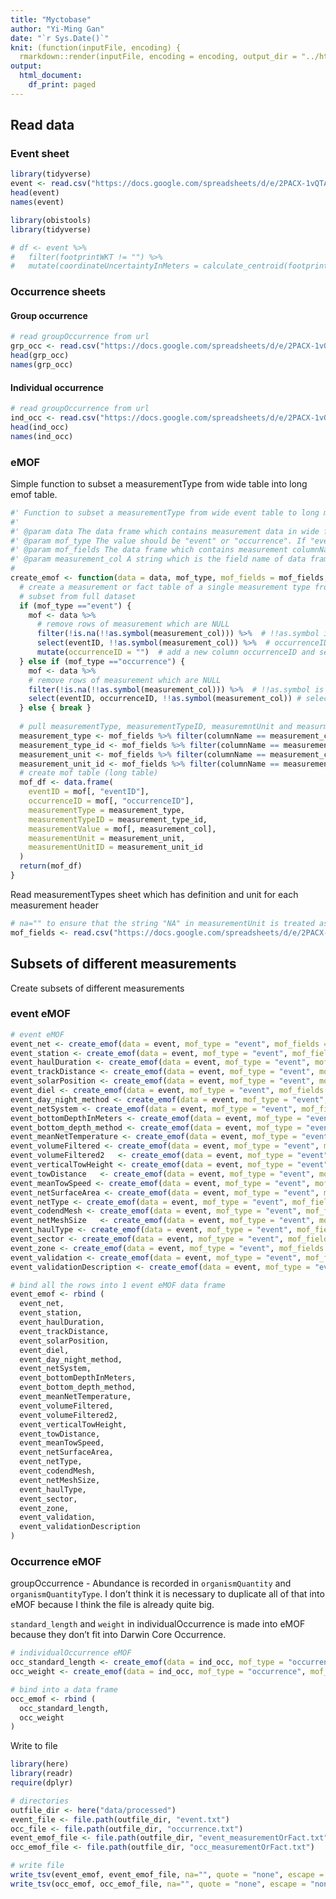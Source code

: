 ```yaml
---
title: "Myctobase"
author: "Yi-Ming Gan"
date: "`r Sys.Date()`"
knit: (function(inputFile, encoding) {
  rmarkdown::render(inputFile, encoding = encoding, output_dir = "../html") })
output:
  html_document:
    df_print: paged
---
```


## Read data

### Event sheet

```r
library(tidyverse)
event <- read.csv("https://docs.google.com/spreadsheets/d/e/2PACX-1vQTAsG8cfsWZzJth1lcZzgG6ZpcEYzDTs1kS1W09WGfNG0HXOJ6yiJ1LJ9P4Iv7N_i29bwkT5pYoiy_/pub?gid=1909568000&single=true&output=tsv", header = TRUE, sep = "\t", allowEscapes = FALSE, quote = "", check.names = FALSE)
head(event)
names(event)
```


```r
library(obistools)
library(tidyverse)

# df <- event %>% 
#   filter(footprintWKT != "") %>% 
#   mutate(coordinateUncertaintyInMeters = calculate_centroid(footprintWKT)$coordinateUncertaintyInMeters)

```

### Occurrence sheets

#### Group occurrence

```r
# read groupOccurrence from url
grp_occ <- read.csv("https://docs.google.com/spreadsheets/d/e/2PACX-1vQTAsG8cfsWZzJth1lcZzgG6ZpcEYzDTs1kS1W09WGfNG0HXOJ6yiJ1LJ9P4Iv7N_i29bwkT5pYoiy_/pub?gid=930085365&single=true&output=tsv", header = TRUE, sep = "\t", allowEscapes = FALSE, quote = "", check.names = FALSE)  
head(grp_occ)
names(grp_occ)
```

#### Individual occurrence

```r
# read groupOccurrence from url
ind_occ <- read.csv("https://docs.google.com/spreadsheets/d/e/2PACX-1vQTAsG8cfsWZzJth1lcZzgG6ZpcEYzDTs1kS1W09WGfNG0HXOJ6yiJ1LJ9P4Iv7N_i29bwkT5pYoiy_/pub?gid=182044492&single=true&output=tsv", header = TRUE, sep = "\t", allowEscapes = FALSE, quote = "", check.names = FALSE)  
head(ind_occ)
names(ind_occ)
```

### eMOF

Simple function to subset a measurementType from wide table into long emof table.

```r
#' Function to subset a measurementType from wide event table to long measurement or fact table
#'
#' @param data The data frame which contains measurement data in wide format.
#' @param mof_type The value should be "event" or "occurrence". If "event", mof variables will be extracted from event table and occurrenceID will not be assigned to the MOF data frame. If "occurrence", mof variables and occurrenceID be extracted from occurrence table and occurrenceID will be used to create the eMOF record.
#' @param mof_fields The data frame which contains measurement columnName of `data`, measurementType and measurementUnit
#' @param measurement_col A string which is the field name of data frame that contains the measurement value. Will be used to populate the measurementValue field.
#
create_emof <- function(data = data, mof_type, mof_fields = mof_fields, measurement_col) {
  # create a measurement or fact table of a single measurement type from the data
  # subset from full dataset
  if (mof_type =="event") {
    mof <- data %>% 
      # remove rows of measurement which are NULL
      filter(!is.na(!!as.symbol(measurement_col))) %>%  # !!as.symbol is required as column name is passed as string
      select(eventID, !!as.symbol(measurement_col)) %>%  # occurrenceID is absent because this is from an event table
      mutate(occurrenceID = "")  # add a new column occurrenceID and set the value to empty string
  } else if (mof_type =="occurrence") {
    mof <- data %>% 
    # remove rows of measurement which are NULL
    filter(!is.na(!!as.symbol(measurement_col))) %>%  # !!as.symbol is required as column name is passed as string
    select(eventID, occurrenceID, !!as.symbol(measurement_col)) # select occurrenceID here
  } else { break }
  
  # pull measurementType, measurementTypeID, measuremntUnit and measurmentUnitID from mof sheet based on the column name
  measurement_type <- mof_fields %>% filter(columnName == measurement_col) %>% pull(measurementType)
  measurement_type_id <- mof_fields %>% filter(columnName == measurement_col) %>% pull(measurementTypeID)
  measurement_unit <- mof_fields %>% filter(columnName == measurement_col) %>% pull(measurementUnit)
  measurement_unit_id <- mof_fields %>% filter(columnName == measurement_col) %>% pull(measurementUnitID)
  # create mof table (long table)
  mof_df <- data.frame(
    eventID = mof[, "eventID"],
    occurrenceID = mof[, "occurrenceID"],
    measurementType = measurement_type,
    measurementTypeID = measurement_type_id,
    measurementValue = mof[, measurement_col],
    measurementUnit = measurement_unit,
    measurementUnitID = measurement_unit_id
  )
  return(mof_df)
}
```


Read measurementTypes sheet which has definition and unit for each measurement header

```r
# na="" to ensure that the string "NA" in measurementUnit is treated as string but not NA
mof_fields <- read.csv("https://docs.google.com/spreadsheets/d/e/2PACX-1vQTAsG8cfsWZzJth1lcZzgG6ZpcEYzDTs1kS1W09WGfNG0HXOJ6yiJ1LJ9P4Iv7N_i29bwkT5pYoiy_/pub?gid=1292614048&single=true&output=tsv", header = TRUE, sep = "\t", na="", allowEscapes = FALSE, quote = "", check.names = FALSE)  
```


## Subsets of different measurements

Create subsets of different measurements

### event eMOF

```r
# event eMOF
event_net <- create_emof(data = event, mof_type = "event", mof_fields = mof_fields, measurement_col = "net")
event_station <- create_emof(data = event, mof_type = "event", mof_fields = mof_fields, measurement_col = "station")
event_haulDuration <- create_emof(data = event, mof_type = "event", mof_fields = mof_fields, measurement_col = "haulDuration")
event_trackDistance <- create_emof(data = event, mof_type = "event", mof_fields = mof_fields, measurement_col = "trackDistance")
event_solarPosition <- create_emof(data = event, mof_type = "event", mof_fields = mof_fields, measurement_col = "solarPosition")
event_diel <- create_emof(data = event, mof_type = "event", mof_fields = mof_fields, measurement_col = "diel")
event_day_night_method <- create_emof(data = event, mof_type = "event", mof_fields = mof_fields, measurement_col = "day_night_method")
event_netSystem <- create_emof(data = event, mof_type = "event", mof_fields = mof_fields, measurement_col = "netSystem")
event_bottomDepthInMeters <- create_emof(data = event, mof_type = "event", mof_fields = mof_fields, measurement_col = "bottomDepthInMeters")
event_bottom_depth_method <- create_emof(data = event, mof_type = "event", mof_fields = mof_fields, measurement_col = "bottom_depth_method")
event_meanNetTemperature <- create_emof(data = event, mof_type = "event", mof_fields = mof_fields, measurement_col = "meanNetTemperature")
event_volumeFiltered <- create_emof(data = event, mof_type = "event", mof_fields = mof_fields, measurement_col = "volumeFiltered")
event_volumeFiltered2	<- create_emof(data = event, mof_type = "event", mof_fields = mof_fields, measurement_col = "volumeFiltered2")
event_verticalTowHeight	<- create_emof(data = event, mof_type = "event", mof_fields = mof_fields, measurement_col = "verticalTowHeight")
event_towDistance	<- create_emof(data = event, mof_type = "event", mof_fields = mof_fields, measurement_col = "towDistance")
event_meanTowSpeed <- create_emof(data = event, mof_type = "event", mof_fields = mof_fields, measurement_col = "meanTowSpeed")
event_netSurfaceArea <- create_emof(data = event, mof_type = "event", mof_fields = mof_fields, measurement_col = "netSurfaceArea")
event_netType <- create_emof(data = event, mof_type = "event", mof_fields = mof_fields, measurement_col = "netType")
event_codendMesh <- create_emof(data = event, mof_type = "event", mof_fields = mof_fields, measurement_col = "codendMesh")
event_netMeshSize	<- create_emof(data = event, mof_type = "event", mof_fields = mof_fields, measurement_col = "netMeshSize")
event_haulType <- create_emof(data = event, mof_type = "event", mof_fields = mof_fields, measurement_col = "haulType")
event_sector <- create_emof(data = event, mof_type = "event", mof_fields = mof_fields, measurement_col = "sector")
event_zone <- create_emof(data = event, mof_type = "event", mof_fields = mof_fields, measurement_col = "zone")
event_validation <- create_emof(data = event, mof_type = "event", mof_fields = mof_fields, measurement_col = "validation")
event_validationDescription <- create_emof(data = event, mof_type = "event", mof_fields = mof_fields, measurement_col = "validationDescription")

# bind all the rows into 1 event eMOF data frame
event_emof <- rbind (
  event_net,
  event_station,
  event_haulDuration,
  event_trackDistance,
  event_solarPosition,
  event_diel,
  event_day_night_method,
  event_netSystem,
  event_bottomDepthInMeters,
  event_bottom_depth_method,
  event_meanNetTemperature,
  event_volumeFiltered,
  event_volumeFiltered2,
  event_verticalTowHeight,
  event_towDistance,
  event_meanTowSpeed,
  event_netSurfaceArea,
  event_netType,
  event_codendMesh,
  event_netMeshSize,
  event_haulType,
  event_sector,
  event_zone,
  event_validation,
  event_validationDescription
)
```


### Occurrence eMOF

groupOccurrence - Abundance is recorded in `organismQuantity` and `organismQuantityType`. I don't think it is necessary to duplicate all of that into eMOF because I think the file is already quite big.

`standard_length` and `weight` in individualOccurrence is made into eMOF because they don't fit into Darwin Core Occurrence.

```r
# individualOccurrence eMOF
occ_standard_length <- create_emof(data = ind_occ, mof_type = "occurrence", mof_fields = mof_fields, measurement_col = "standard_length")
occ_weight <- create_emof(data = ind_occ, mof_type = "occurrence", mof_fields = mof_fields, measurement_col = "weight")

# bind into a data frame
occ_emof <- rbind (
  occ_standard_length,
  occ_weight
)
```


Write to file

```r
library(here)
library(readr)
require(dplyr)    

# directories
outfile_dir <- here("data/processed")
event_file <- file.path(outfile_dir, "event.txt")
occ_file <- file.path(outfile_dir, "occurrence.txt")
event_emof_file <- file.path(outfile_dir, "event_measurementOrFact.txt")
occ_emof_file <- file.path(outfile_dir, "occ_measurementOrFact.txt")

# write file
write_tsv(event_emof, event_emof_file, na="", quote = "none", escape = "none")  # na="" to ensure that empty fields are leave empty
write_tsv(occ_emof, occ_emof_file, na="", quote = "none", escape = "none")
```


